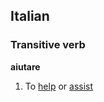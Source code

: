 ==Italian==
===Transitive verb===
'''aiutare'''
#To [[help]] or [[assist]]
{{it-conj-are|aiut|avere}}